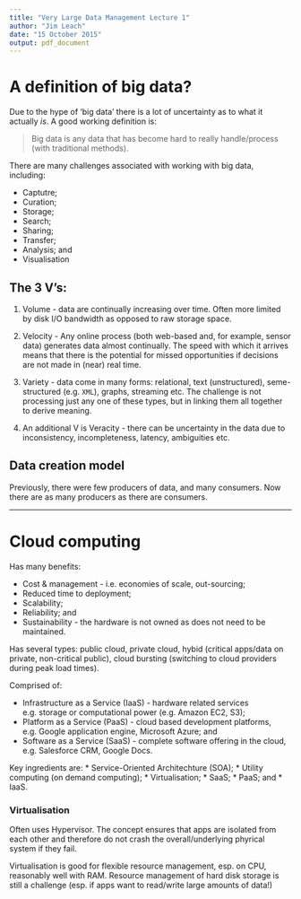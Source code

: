 ```yaml
---
title: "Very Large Data Management Lecture 1"
author: "Jim Leach"
date: "15 October 2015"
output: pdf_document
---
```


# A definition of big data?

Due to the hype of 'big data' there is a lot of uncertainty as to what it actually _is_. A good working definition is:

> Big data is any data that has become hard to really handle/process (with traditional methods).

There are many challenges associated with working with big data, including:

* Captutre;
* Curation;
* Storage;
* Search;
* Sharing;
* Transfer;
* Analysis; and
* Visualisation

## The 3 V's:

1. Volume - data are continually increasing over time. Often more limited by disk I/O bandwidth as opposed to raw storage space.

2. Velocity - Any online process (both web-based and, for example, sensor data) generates data almost continually. The speed with which it arrives means that there is the potential for missed opportunities if decisions are not made in (near) real time.

3. Variety - data come in many forms: relational, text (unstructured), seme-structured (e.g. `XML`), graphs, streaming etc. The challenge is not processing just any one of these types, but in linking them all together to derive meaning. 

4. An additional V is Veracity - there can be uncertainty in the data due to inconsistency, incompleteness, latency, ambiguities etc. 

## Data creation model

Previously, there were few producers of data, and many consumers. Now there are as many producers as there are consumers. 

***

# Cloud computing

Has many benefits:

* Cost & management - i.e. economies of scale, out-sourcing;
* Reduced time to deployment;
* Scalability;
* Reliability; and
* Sustainability - the hardware is not owned as does not need to be maintained.

Has several types: public cloud, private cloud, hybid (critical apps/data on private, non-critical public), cloud bursting (switching to cloud providers during peak load times).

Comprised of:

* Infrastructure as a Service (IaaS) - hardware related services e.g. storage or computational power (e.g. Amazon EC2, S3);
* Platform as a Service (PaaS) - cloud based development platforms, e.g. Google application engine, Microsoft Azure; and
* Software as a Service (SaaS) - complete software offering in the cloud, e.g. Salesforce CRM, Google Docs.

Key ingredients are:
* Service-Oriented Architechture (SOA);
* Utility computing (on demand computing);
* Virtualisation;
* SaaS;
* PaaS; and
* IaaS.

### Virtualisation

Often uses Hypervisor. The concept ensures that apps are isolated from each other and therefore do not crash the overall/underlying phyrical system if they fail. 

Virtualisation is good for flexible resource management, esp. on CPU, reasonably well with RAM. Resource management of hard disk storage is still a challenge (esp. if apps want to read/write large amounts of data!)



